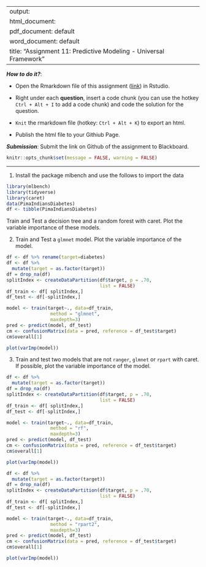 
---
output: 
  html_document:
  pdf_document: default
  word_document: default
title: "Assignment 11: Predictive Modeling - Universal Framework"
---

***How to do it?***: 

- Open the Rmarkdown file of this assignment ([link](assignment11.Rmd)) in Rstudio. 

- Right under each **question**, insert  a code chunk (you can use the hotkey `Ctrl + Alt + I` to add a code chunk) and code the solution for the question. 

- `Knit` the rmarkdown file (hotkey: `Ctrl + Alt + K`) to export an html.  

-  Publish the html file to your Githiub Page. 

***Submission***: Submit the link on Github of the assignment to Blackboard.

```r
knitr::opts_chunk$set(message = FALSE, warning = FALSE)
```


-------

1. Install the package mlbench and use the follows to import the data

```r
library(mlbench)
library(tidyverse)
library(caret)
data(PimaIndiansDiabetes)
df <- tibble(PimaIndiansDiabetes)
```

Train and Test a decision tree and a random forest with caret. Plot the variable importance of these models. 

2. Train and Test a `glmnet` model. Plot the variable importance of the model. 
```r
df <- df %>% rename(target=diabetes)
df <- df %>% 
  mutate(target = as.factor(target))
df = drop_na(df)
splitIndex <- createDataPartition(df$target, p = .70, 
                                  list = FALSE)
df_train <- df[ splitIndex,]
df_test <- df[-splitIndex,]

model <- train(target~., data=df_train, 
                method = "glmnet",
                maxdepth=3)
pred <- predict(model, df_test)
cm <- confusionMatrix(data = pred, reference = df_test$target)
cm$overall[1]
```
```r
plot(varImp(model))
```

3. Train and test two models that are not `ranger`, `glmnet` or `rpart`  with caret. If possible, plot the variable importance of the model. 
```r
df <- df %>% 
  mutate(target = as.factor(target))
df = drop_na(df)
splitIndex <- createDataPartition(df$target, p = .70, 
                                  list = FALSE)
df_train <- df[ splitIndex,]
df_test <- df[-splitIndex,]

model <- train(target~., data=df_train, 
                method = "rf",
                maxdepth=3)
pred <- predict(model, df_test)
cm <- confusionMatrix(data = pred, reference = df_test$target)
cm$overall[1]
```
```r
plot(varImp(model))
```


```r
df <- df %>% 
  mutate(target = as.factor(target))
df = drop_na(df)
splitIndex <- createDataPartition(df$target, p = .70, 
                                  list = FALSE)
df_train <- df[ splitIndex,]
df_test <- df[-splitIndex,]

model <- train(target~., data=df_train, 
                method = "rpart2",
                maxdepth=3)
pred <- predict(model, df_test)
cm <- confusionMatrix(data = pred, reference = df_test$target)
cm$overall[1]
```
```r
plot(varImp(model))
```

